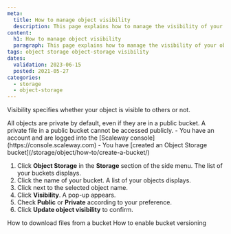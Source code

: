 ```yaml
---
meta:
  title: How to manage object visibility
  description: This page explains how to manage the visibility of your objects.
content:
  h1: How to manage object visibility
  paragraph: This page explains how to manage the visibility of your objects.
tags: object storage object-storage visibility
dates:
  validation: 2023-06-15
  posted: 2021-05-27
categories:
  - storage
  - object-storage
---
```


Visibility specifies whether your object is visible to others or not.

<Macro id="iam-requirements" />

<Message type="note">
  All objects are private by default, even if they are in a public bucket. A private file in a public bucket cannot be accessed publicly.
</Message>

<Message type="requirement">
  - You have an account and are logged into the [Scaleway console](https://console.scaleway.com)
  - You have [created an Object Storage bucket](/storage/object/how-to/create-a-bucket/)
</Message>

1. Click **Object Storage** in the **Storage** section of the side menu. The list of your buckets displays.
2. Click the name of your bucket. A list of your objects displays.
3. Click <Icon name="more" /> next to the selected object name.
4. Click **Visibility**. A pop-up appears.
    <Lightbox src="scaleway-object-visibility.webp" alt="" />
5. Check **Public** or **Private** according to your preference.
    <Lightbox src="scaleway-pop-up-object-visibility.webp" alt="" />
6. Click **Update object visibility** to confirm.

<Navigation title="See Also">
  <PreviousButton to="/storage/object/how-to/download-files-from-a-bucket/">How to download files from a bucket</PreviousButton>
  <NextButton to="/storage/object/how-to/enable-bucket-versioning/">How to enable bucket versioning</NextButton>
</Navigation>
